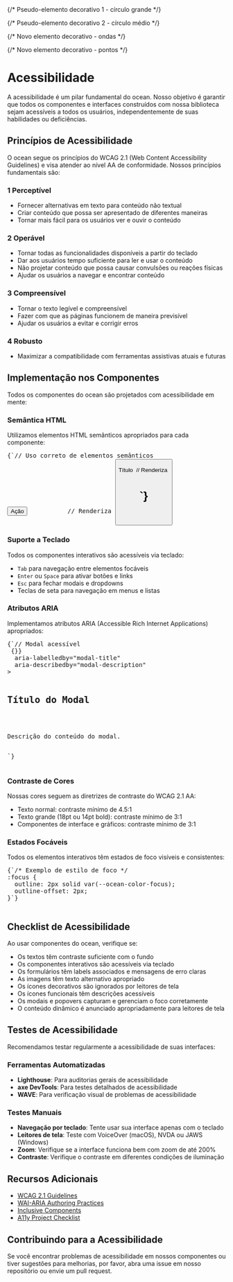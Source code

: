 
<Meta title="Acessibilidade" />

<div
  style={{
    background: 'linear-gradient(135deg, #0046c0 0%, #31b5fc 100%)',
    color: 'white',
    padding: '3rem',
    borderRadius: '12px',
    marginBottom: '3rem',
    boxShadow: '0 8px 24px rgba(0, 70, 192, 0.25)',
    position: 'relative',
    overflow: 'hidden',
    minHeight: '280px',
    display: 'flex',
    flexDirection: 'column',
    justifyContent: 'center'
  }}
>
  {/* Pseudo-elemento decorativo 1 - círculo grande */}
  <div
    style={{
      position: 'absolute',
      top: 0,
      right: 0,
      width: '180px',
      height: '180px',
      background: 'radial-gradient(circle, rgba(255,255,255,0.2) 0%, rgba(255,255,255,0) 70%)',
      borderRadius: '50%',
      transform: 'translate(30%, -30%)'
    }}
  />
  
  {/* Pseudo-elemento decorativo 2 - círculo médio */}
  <div
    style={{
      position: 'absolute',
      bottom: 0,
      left: '10%',
      width: '150px',
      height: '150px',
      background: 'radial-gradient(circle, rgba(255,255,255,0.25) 0%, rgba(255,255,255,0) 70%)',
      borderRadius: '50%',
      transform: 'translate(-30%, 30%)'
    }}
  />
  
  {/* Novo elemento decorativo - ondas */}
  <div
    style={{
      position: 'absolute',
      bottom: '10px',
      right: '10px',
      width: '200px',
      height: '100px',
      background: 'url("data:image/svg+xml,%3Csvg width=\'200\' height=\'100\' viewBox=\'0 0 200 100\' xmlns=\'http://www.w3.org/2000/svg\'%3E%3Cpath d=\'M0 50 C 40 30, 60 70, 100 50 C 140 30, 160 70, 200 50 L 200 100 L 0 100 Z\' fill=\'rgba(255,255,255,0.1)\' /%3E%3C/svg%3E")',
      backgroundSize: 'cover',
      opacity: '0.7'
    }}
  />
  
  {/* Novo elemento decorativo - pontos */}
  <div
    style={{
      position: 'absolute',
      top: '50px',
      left: '50px',
      width: '100px',
      height: '100px',
      backgroundImage: 'radial-gradient(circle, white 1px, transparent 1px)',
      backgroundSize: '15px 15px',
      opacity: '0.2'
    }}
  />

  <h1 style={{ 
    fontSize: '3.5rem', 
    marginBottom: '1.5rem', 
    fontWeight: '800',
    color: 'white',
    textShadow: '0 2px 10px rgba(0,0,0,0.15)',
    position: 'relative',
    zIndex: '2'
  }}>
    Acessibilidade
  </h1>

  <p style={{ 
    fontSize: '1.3rem', 
    maxWidth: '800px', 
    lineHeight: '1.7',
    color: 'white',
    textShadow: '0 1px 5px rgba(0,0,0,0.1)',
    position: 'relative',
    zIndex: '2'
  }}>
    A acessibilidade é um pilar fundamental do ocean. Nosso objetivo é garantir que todos os componentes e interfaces construídos com nossa biblioteca sejam acessíveis a todos os usuários, independentemente de suas habilidades ou deficiências.
  </p>
</div>

<div
  style={{
    background: '#f8fbff',
    border: '1px solid #d0e8fd',
    borderLeft: '5px solid #0046c0',
    padding: '2rem',
    borderRadius: '8px',
    marginBottom: '2.5rem',
    boxShadow: '0 2px 12px rgba(0, 70, 192, 0.08)'
  }}
>
  <h2 style={{ color: '#0046c0', marginTop: 0 }}>Princípios de Acessibilidade</h2>
  <p style={{ fontSize: '1.1rem', lineHeight: '1.6' }}>
    O ocean segue os princípios do WCAG 2.1 (Web Content Accessibility Guidelines) e visa atender ao nível AA de conformidade. Nossos princípios fundamentais são:
  </p>
  
  <div
    style={{
      background: 'white',
      padding: '1.5rem',
      borderRadius: '8px',
      boxShadow: '0 2px 12px rgba(0, 70, 192, 0.08)',
      border: '1px solid #e0f0ff',
      marginBottom: '1.5rem'
    }}
  >
    <h3 style={{ color: '#0046c0', margin: '0 0 1rem 0', fontSize: '1.3rem', display: 'flex', alignItems: 'center', gap: '8px' }}>
      <span style={{ width: '28px', height: '28px', borderRadius: '50%', background: '#0046c0', display: 'flex', alignItems: 'center', justifyContent: 'center', flexShrink: 0 }}>
        <span style={{color: 'white', fontWeight: 'bold'}}>1</span>
      </span>
      Perceptível
    </h3>
    <ul style={{ fontSize: '1.1rem', lineHeight: '1.6', color: '#333' }}>
      <li>Fornecer alternativas em texto para conteúdo não textual</li>
      <li>Criar conteúdo que possa ser apresentado de diferentes maneiras</li>
      <li>Tornar mais fácil para os usuários ver e ouvir o conteúdo</li>
    </ul>
  </div>
  
  <div
    style={{
      background: 'white',
      padding: '1.5rem',
      borderRadius: '8px',
      boxShadow: '0 2px 12px rgba(0, 70, 192, 0.08)',
      border: '1px solid #e0f0ff',
      marginBottom: '1.5rem'
    }}
  >
    <h3 style={{ color: '#0046c0', margin: '0 0 1rem 0', fontSize: '1.3rem', display: 'flex', alignItems: 'center', gap: '8px' }}>
      <span style={{ width: '28px', height: '28px', borderRadius: '50%', background: '#0046c0', display: 'flex', alignItems: 'center', justifyContent: 'center', flexShrink: 0 }}>
        <span style={{color: 'white', fontWeight: 'bold'}}>2</span>
      </span>
      Operável
    </h3>
    <ul style={{ fontSize: '1.1rem', lineHeight: '1.6', color: '#333' }}>
      <li>Tornar todas as funcionalidades disponíveis a partir do teclado</li>
      <li>Dar aos usuários tempo suficiente para ler e usar o conteúdo</li>
      <li>Não projetar conteúdo que possa causar convulsões ou reações físicas</li>
      <li>Ajudar os usuários a navegar e encontrar conteúdo</li>
    </ul>
  </div>
  
  <div
    style={{
      background: 'white',
      padding: '1.5rem',
      borderRadius: '8px',
      boxShadow: '0 2px 12px rgba(0, 70, 192, 0.08)',
      border: '1px solid #e0f0ff',
      marginBottom: '1.5rem'
    }}
  >
    <h3 style={{ color: '#0046c0', margin: '0 0 1rem 0', fontSize: '1.3rem', display: 'flex', alignItems: 'center', gap: '8px' }}>
      <span style={{ width: '28px', height: '28px', borderRadius: '50%', background: '#0046c0', display: 'flex', alignItems: 'center', justifyContent: 'center', flexShrink: 0 }}>
        <span style={{color: 'white', fontWeight: 'bold'}}>3</span>
      </span>
      Compreensível
    </h3>
    <ul style={{ fontSize: '1.1rem', lineHeight: '1.6', color: '#333' }}>
      <li>Tornar o texto legível e compreensível</li>
      <li>Fazer com que as páginas funcionem de maneira previsível</li>
      <li>Ajudar os usuários a evitar e corrigir erros</li>
    </ul>
  </div>
  
  <div
    style={{
      background: 'white',
      padding: '1.5rem',
      borderRadius: '8px',
      boxShadow: '0 2px 12px rgba(0, 70, 192, 0.08)',
      border: '1px solid #e0f0ff'
    }}
  >
    <h3 style={{ color: '#0046c0', margin: '0 0 1rem 0', fontSize: '1.3rem', display: 'flex', alignItems: 'center', gap: '8px' }}>
      <span style={{ width: '28px', height: '28px', borderRadius: '50%', background: '#0046c0', display: 'flex', alignItems: 'center', justifyContent: 'center', flexShrink: 0 }}>
        <span style={{color: 'white', fontWeight: 'bold'}}>4</span>
      </span>
      Robusto
    </h3>
    <ul style={{ fontSize: '1.1rem', lineHeight: '1.6', color: '#333' }}>
      <li>Maximizar a compatibilidade com ferramentas assistivas atuais e futuras</li>
    </ul>
  </div>
</div>

<div
  style={{
    background: '#f8fbff',
    border: '1px solid #d0e8fd',
    borderLeft: '5px solid #31b5fc',
    padding: '2rem',
    borderRadius: '8px',
    marginBottom: '2.5rem',
    boxShadow: '0 2px 12px rgba(0, 70, 192, 0.08)'
  }}
>
  <h2 style={{ color: '#31b5fc', marginTop: 0 }}>Implementação nos Componentes</h2>
  <p style={{ fontSize: '1.1rem', lineHeight: '1.6' }}>
    Todos os componentes do ocean são projetados com acessibilidade em mente:
  </p>
  
  <div
    style={{
      background: 'white',
      padding: '1.5rem',
      borderRadius: '8px',
      boxShadow: '0 2px 12px rgba(0, 70, 192, 0.08)',
      border: '1px solid #e0f0ff',
      marginBottom: '1.5rem'
    }}
  >
    <h3 style={{ color: '#0046c0', margin: '0 0 1rem 0', fontSize: '1.3rem' }}>
      Semântica HTML
    </h3>
    <p style={{ fontSize: '1.1rem', lineHeight: '1.6', color: '#333' }}>
      Utilizamos elementos HTML semânticos apropriados para cada componente:
    </p>
    <pre style={{ background: '#f5f7fa', padding: '1rem', borderRadius: '4px', fontFamily: 'monospace', overflowX: 'auto', margin: 0 }}>
{`// Uso correto de elementos semânticos
<Button>Ação</Button>           // Renderiza <button>
<Typography as="h1">Título</Typography>  // Renderiza <h1>`}
    </pre>
  </div>
  
  <div
    style={{
      background: 'white',
      padding: '1.5rem',
      borderRadius: '8px',
      boxShadow: '0 2px 12px rgba(0, 70, 192, 0.08)',
      border: '1px solid #e0f0ff',
      marginBottom: '1.5rem'
    }}
  >
    <h3 style={{ color: '#0046c0', margin: '0 0 1rem 0', fontSize: '1.3rem' }}>
      Suporte a Teclado
    </h3>
    <p style={{ fontSize: '1.1rem', lineHeight: '1.6', color: '#333' }}>
      Todos os componentes interativos são acessíveis via teclado:
    </p>
    <ul style={{ fontSize: '1.1rem', lineHeight: '1.6', color: '#333' }}>
      <li><code>Tab</code> para navegação entre elementos focáveis</li>
      <li><code>Enter</code> ou <code>Space</code> para ativar botões e links</li>
      <li><code>Esc</code> para fechar modais e dropdowns</li>
      <li>Teclas de seta para navegação em menus e listas</li>
    </ul>
  </div>
  
  <div
    style={{
      background: 'white',
      padding: '1.5rem',
      borderRadius: '8px',
      boxShadow: '0 2px 12px rgba(0, 70, 192, 0.08)',
      border: '1px solid #e0f0ff',
      marginBottom: '1.5rem'
    }}
  >
    <h3 style={{ color: '#0046c0', margin: '0 0 1rem 0', fontSize: '1.3rem' }}>
      Atributos ARIA
    </h3>
    <p style={{ fontSize: '1.1rem', lineHeight: '1.6', color: '#333' }}>
      Implementamos atributos ARIA (Accessible Rich Internet Applications) apropriados:
    </p>
    <pre style={{ background: '#f5f7fa', padding: '1rem', borderRadius: '4px', fontFamily: 'monospace', overflowX: 'auto', margin: 0 }}>
{`// Modal acessível
<Modal
  title="Título do Modal"
  isOpen={true}
  onClose={() => {}}
  aria-labelledby="modal-title"
  aria-describedby="modal-description"
>
  <h2 id="modal-title">Título do Modal</h2>
  <p id="modal-description">Descrição do conteúdo do modal.</p>
</Modal>`}
    </pre>
  </div>
  
  <div
    style={{
      background: 'white',
      padding: '1.5rem',
      borderRadius: '8px',
      boxShadow: '0 2px 12px rgba(0, 70, 192, 0.08)',
      border: '1px solid #e0f0ff',
      marginBottom: '1.5rem'
    }}
  >
    <h3 style={{ color: '#0046c0', margin: '0 0 1rem 0', fontSize: '1.3rem' }}>
      Contraste de Cores
    </h3>
    <p style={{ fontSize: '1.1rem', lineHeight: '1.6', color: '#333' }}>
      Nossas cores seguem as diretrizes de contraste do WCAG 2.1 AA:
    </p>
    <ul style={{ fontSize: '1.1rem', lineHeight: '1.6', color: '#333' }}>
      <li>Texto normal: contraste mínimo de 4.5:1</li>
      <li>Texto grande (18pt ou 14pt bold): contraste mínimo de 3:1</li>
      <li>Componentes de interface e gráficos: contraste mínimo de 3:1</li>
    </ul>
  </div>
  
  <div
    style={{
      background: 'white',
      padding: '1.5rem',
      borderRadius: '8px',
      boxShadow: '0 2px 12px rgba(0, 70, 192, 0.08)',
      border: '1px solid #e0f0ff'
    }}
  >
    <h3 style={{ color: '#0046c0', margin: '0 0 1rem 0', fontSize: '1.3rem' }}>
      Estados Focáveis
    </h3>
    <p style={{ fontSize: '1.1rem', lineHeight: '1.6', color: '#333' }}>
      Todos os elementos interativos têm estados de foco visíveis e consistentes:
    </p>
    <pre style={{ background: '#f5f7fa', padding: '1rem', borderRadius: '4px', fontFamily: 'monospace', overflowX: 'auto', margin: 0 }}>
{`/* Exemplo de estilo de foco */
:focus {
  outline: 2px solid var(--ocean-color-focus);
  outline-offset: 2px;
}`}
    </pre>
  </div>
</div>

<div
  style={{
    background: '#f8fbff',
    border: '1px solid #d0e8fd',
    borderLeft: '5px solid #66cafc',
    padding: '2rem',
    borderRadius: '8px',
    marginBottom: '2.5rem',
    boxShadow: '0 2px 12px rgba(0, 70, 192, 0.08)'
  }}
>
  <h2 style={{ color: '#66cafc', marginTop: 0 }}>Checklist de Acessibilidade</h2>
  
  <div
    style={{
      background: 'white',
      padding: '1.5rem',
      borderRadius: '8px',
      boxShadow: '0 2px 12px rgba(0, 70, 192, 0.08)',
      border: '1px solid #e0f0ff'
    }}
  >
    <p style={{ fontSize: '1.1rem', lineHeight: '1.6', color: '#333' }}>
      Ao usar componentes do ocean, verifique se:
    </p>
    <ul style={{ fontSize: '1.1rem', lineHeight: '1.6', color: '#333' }}>
      <li>Os textos têm contraste suficiente com o fundo</li>
      <li>Os componentes interativos são acessíveis via teclado</li>
      <li>Os formulários têm labels associados e mensagens de erro claras</li>
      <li>As imagens têm texto alternativo apropriado</li>
      <li>Os ícones decorativos são ignorados por leitores de tela</li>
      <li>Os ícones funcionais têm descrições acessíveis</li>
      <li>Os modais e popovers capturam e gerenciam o foco corretamente</li>
      <li>O conteúdo dinâmico é anunciado apropriadamente para leitores de tela</li>
    </ul>
  </div>
</div>

<div
  style={{
    background: '#f8fbff',
    border: '1px solid #d0e8fd',
    borderLeft: '5px solid #0046c0',
    padding: '2rem',
    borderRadius: '8px',
    marginBottom: '2.5rem',
    boxShadow: '0 2px 12px rgba(0, 70, 192, 0.08)'
  }}
>
  <h2 style={{ color: '#0046c0', marginTop: 0 }}>Testes de Acessibilidade</h2>
  
  <p style={{ fontSize: '1.1rem', lineHeight: '1.6' }}>
    Recomendamos testar regularmente a acessibilidade de suas interfaces:
  </p>
  
  <div
    style={{
      background: 'white',
      padding: '1.5rem',
      borderRadius: '8px',
      boxShadow: '0 2px 12px rgba(0, 70, 192, 0.08)',
      border: '1px solid #e0f0ff',
      marginBottom: '1.5rem'
    }}
  >
    <h3 style={{ color: '#0046c0', margin: '0 0 1rem 0', fontSize: '1.3rem' }}>
      Ferramentas Automatizadas
    </h3>
    <ul style={{ fontSize: '1.1rem', lineHeight: '1.6', color: '#333' }}>
      <li><strong>Lighthouse</strong>: Para auditorias gerais de acessibilidade</li>
      <li><strong>axe DevTools</strong>: Para testes detalhados de acessibilidade</li>
      <li><strong>WAVE</strong>: Para verificação visual de problemas de acessibilidade</li>
    </ul>
  </div>
  
  <div
    style={{
      background: 'white',
      padding: '1.5rem',
      borderRadius: '8px',
      boxShadow: '0 2px 12px rgba(0, 70, 192, 0.08)',
      border: '1px solid #e0f0ff'
    }}
  >
    <h3 style={{ color: '#0046c0', margin: '0 0 1rem 0', fontSize: '1.3rem' }}>
      Testes Manuais
    </h3>
    <ul style={{ fontSize: '1.1rem', lineHeight: '1.6', color: '#333' }}>
      <li><strong>Navegação por teclado</strong>: Tente usar sua interface apenas com o teclado</li>
      <li><strong>Leitores de tela</strong>: Teste com VoiceOver (macOS), NVDA ou JAWS (Windows)</li>
      <li><strong>Zoom</strong>: Verifique se a interface funciona bem com zoom de até 200%</li>
      <li><strong>Contraste</strong>: Verifique o contraste em diferentes condições de iluminação</li>
    </ul>
  </div>
</div>

<div
  style={{
    background: '#f8fbff',
    border: '1px solid #d0e8fd',
    borderLeft: '5px solid #31b5fc',
    padding: '2rem',
    borderRadius: '8px',
    marginBottom: '2.5rem',
    boxShadow: '0 2px 12px rgba(0, 70, 192, 0.08)'
  }}
>
  <h2 style={{ color: '#31b5fc', marginTop: 0 }}>Recursos Adicionais</h2>
  
  <div
    style={{
      background: 'white',
      padding: '1.5rem',
      borderRadius: '8px',
      boxShadow: '0 2px 12px rgba(0, 70, 192, 0.08)',
      border: '1px solid #e0f0ff'
    }}
  >
    <ul style={{ fontSize: '1.1rem', lineHeight: '1.6', color: '#333' }}>
      <li><a href="https://www.w3.org/TR/WCAG21/" style={{ color: '#0046c0', textDecoration: 'none' }}>WCAG 2.1 Guidelines</a></li>
      <li><a href="https://www.w3.org/TR/wai-aria-practices-1.1/" style={{ color: '#0046c0', textDecoration: 'none' }}>WAI-ARIA Authoring Practices</a></li>
      <li><a href="https://inclusive-components.design/" style={{ color: '#0046c0', textDecoration: 'none' }}>Inclusive Components</a></li>
      <li><a href="https://www.a11yproject.com/checklist/" style={{ color: '#0046c0', textDecoration: 'none' }}>A11y Project Checklist</a></li>
    </ul>
  </div>
</div>

<div
  style={{
    background: '#f8fbff',
    border: '1px solid #d0e8fd',
    borderLeft: '5px solid #66cafc',
    padding: '2rem',
    borderRadius: '8px',
    marginBottom: '2.5rem',
    boxShadow: '0 2px 12px rgba(0, 70, 192, 0.08)'
  }}
>
  <h2 style={{ color: '#66cafc', marginTop: 0 }}>Contribuindo para a Acessibilidade</h2>
  
  <div
    style={{
      background: 'white',
      padding: '1.5rem',
      borderRadius: '8px',
      boxShadow: '0 2px 12px rgba(0, 70, 192, 0.08)',
      border: '1px solid #e0f0ff'
    }}
  >
    <p style={{ fontSize: '1.1rem', lineHeight: '1.6', color: '#333' }}>
      Se você encontrar problemas de acessibilidade em nossos componentes ou tiver sugestões para melhorias, por favor, abra uma issue em nosso repositório ou envie um pull request.
    </p>
  </div>
</div>
